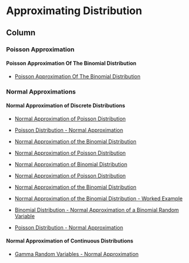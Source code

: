
Approximating Distribution {data-navmenu="Probability Distributions"}
===========================================================

Column {.tabset}
-----------------------------------


### Poisson Approximation 

#### Poisson Approximation Of The Binomial Distribution

* <a href = "https://youtu.be/XnRT3cLoZ08/"> Poisson Approximation Of The Binomial Distribution </a>


### Normal Approximations

#### Normal Approximation of Discrete Distributions

* <a href = "https://youtu.be/Zs9ZuOj_xK0/"> Normal Approximation of Poisson Distribution</a>
* <a href = "https://youtu.be/sFGd4LSGQ0U/"> Poisson Distribution - Normal Approximation</a>
* <a href = "https://youtu.be/-LNQylZnjW4/"> Normal Approximation of the Binomial Distribution</a>
* <a href = "https://www.youtube.com/watch?v=093X1SWd1cg">Normal Approximation of Poisson Distribution</a>



* <a href="https://youtu.be/E3PyT0SMmEs/">	Normal Approximation of Binomial Distribution	</a>	
* <a href="https://youtu.be/Zs9ZuOj_xK0/">	Normal Approximation of Poisson Distribution	</a>	
* <a href="https://youtu.be/-LNQylZnjW4/">	Normal Approximation of the Binomial Distribution	</a>	
* <a href="https://youtu.be/F_xpB6DOFoI/">	Normal Approximation of the Binomial Distribution - Worked Example	</a>	
* <a href="https://youtu.be/2Fhw7W44frY/">	Binomial Distribution - Normal Approximation of a Binomial Random Variable	</a>	
* <a href="https://youtu.be/sFGd4LSGQ0U/">	Poisson Distribution - Normal Approximation	</a>	




#### Normal Approximation of Continuous Distributions

* <a href = "https://youtu.be/dh8gpsM7HpM/"> Gamma Random Variables - Normal Approximation</a>


